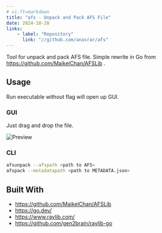 ```yaml
---
# vi:ft=markdown
title: "afs - Unpack and Pack AFS File"
date: 2024-10-20
links:
    - label: "Repository"
      link: "//github.com/anasrar/afs"
---
```


Tool for unpack and pack AFS file. Simple rewrite in Go from https://github.com/MaikelChan/AFSLib .

## Usage

Run executable without flag will open up GUI.

### GUI

Just drag and drop the file.

![Preview](https://github.com/user-attachments/assets/87561f9b-4f7f-4a53-89c3-c1596fcc5ce4)

### CLI

```bash
afsunpack --afspath <path to AFS>
afspack --metadatapath <path to METADATA.json>
```

## Built With

-   https://github.com/MaikelChan/AFSLib
-   https://go.dev/
-   https://www.raylib.com/
-   https://github.com/gen2brain/raylib-go